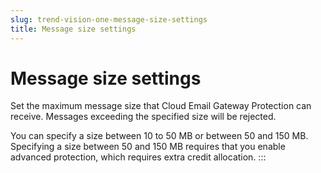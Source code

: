 ```yaml
---
slug: trend-vision-one-message-size-settings
title: Message size settings
---
```

# Message size settings

Set the maximum message size that Cloud Email Gateway Protection can receive. Messages exceeding the specified size will be rejected.

You can specify a size between 10 to 50 MB or between 50 and 150 MB. Specifying a size between 50 and 150 MB requires that you enable advanced protection, which requires extra credit allocation.
:::
